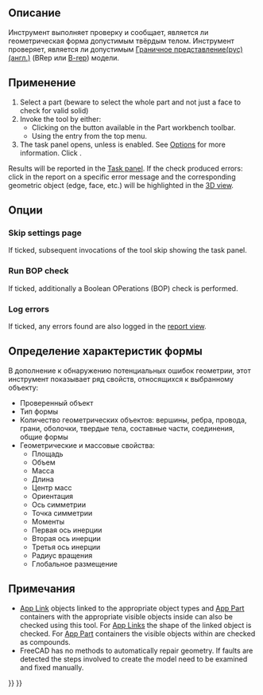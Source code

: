 <languages/>

{{Docnav/ru
|[[Part_XOR/ru|Булева XOR]]
|[[Part_Defeaturing/ru|Удаление элемента]]
|[[Part_Workbench/ru|Деталь]]
|IconL=Part_XOR.svg
|IconR=Part_Defeaturing.svg
|IconC=Workbench_Part.svg
}}

{{GuiCommand/ru
|Name/ru=Проверка геометрии
|Name=Part_CheckGeometry‏‎
|MenuLocation=Деталь → Проверка геометрии
|Workbenches=[[Part_Workbench/ru|Деталь]]
}}

<span id="Description"></span>
== Описание ==

Инструмент {{Button|[[Image:Part_CheckGeometry.svg|16px]] [[Part_CheckGeometry|Проверка геометрии]]}} выполняет проверку и сообщает, является ли геометрическая форма допустимым твёрдым телом. Инструмент проверяет, является ли допустимым [https://ru.wikipedia.org/wiki/Граничное_представление Граничное представление(рус)] [https://en.wikipedia.org/wiki/Boundary_representation (англ.)] (BRep или [[Glossary/ru#B|B-rep]]) модели.

<span id="Usage"></span>
==Применение==

# Select a part (beware to select the whole part and not just a face to check for valid solid) 
# Invoke the tool by either:
#* Clicking on the {{Button|[[Image:Part_CheckGeometry.svg|16px]] [[Part_CheckGeometry|CheckGeometry]]}} button available in the Part workbench toolbar.
#* Using the {{MenuCommand|Part → [[Image:Part_CheckGeometry.svg|16px]] Check geometry}} entry from the top menu.
# The {{MenuCommand|Settings}} task panel opens, unless {{MenuCommand|Skip settings page}} is enabled. See [[#Options|Options]] for more information. Click {{Button|Run check}}.

Results will be reported in the [[Task_panel|Task panel]]. If the check produced errors: click in the report on a specific error message and the corresponding geometric object (edge, face, etc.) will be highlighted in the [[3D_view|3D view]].

<span id="Options"></span>
==Опции==

===Skip settings page===

If ticked, subsequent invocations of the tool skip showing the {{MenuCommand|Settings}} task panel.

===Run BOP check===

If ticked, additionally a Boolean OPerations (BOP) check is performed.

===Log errors===

If ticked, any errors found are also logged in the [[Report_view|report view]].

<span id="Shape_Content"></span>
==Определение характеристик формы==

В дополнение к обнаружению потенциальных ошибок геометрии, этот инструмент показывает ряд свойств, относящихся к выбранному объекту:
* Проверенный объект
* Тип формы
* Количество геометрических объектов: вершины, ребра, провода, грани, оболочки, твердые тела, составные части, соединения, общие формы
* Геометрические и массовые свойства:
** Площадь
** Объем
** Масса
** Длина
** Центр масс
** Ориентация
** Ось симметрии
** Точка симметрии
** Моменты
** Первая ось инерции
** Вторая ось инерции
** Третья ось инерции
** Радиус вращения
** Глобальное размещение

<span id="Notes"></span>
==Примечания==

* [[App_Link|App Link]] objects linked to the appropriate object types and [[App_Part|App Part]] containers with the appropriate visible objects inside can also be checked using this tool. For [[App_Link|App Links]] the shape of the linked object is checked. For [[App_Part|App Part]] containers the visible objects within are checked as compounds. {{Version|0.20}}
* FreeCAD has no methods to automatically repair geometry. If faults are detected the steps involved to create the model need to be examined and fixed manually.


<div class="mw-translate-fuzzy">
{{Docnav/ru
|[[Part_RefineShape/ru|Улучшить форму]]
|[[Part_Defeaturing/ru|Удаление элемента]]
|[[Part_Workbench/ru|Верстак Part]]
|IconL=Part_RefineShape.svg
|IconR=Part_Defeaturing.svg
|IconC=Workbench_Part.svg
}}
</div>

{{Part_Tools_navi{{#translation:}}}}
{{Userdocnavi{{#translation:}}}}